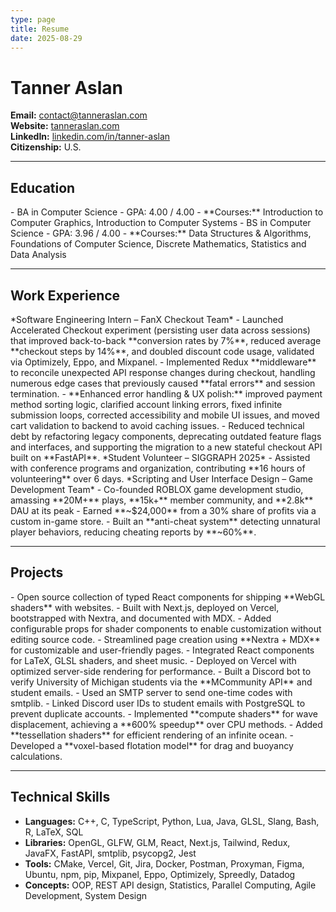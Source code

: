 ```yaml
---
type: page
title: Resume
date: 2025-08-29
---
```



# Tanner Aslan  
**Email:** [contact@tanneraslan.com](mailto:contact@tanneraslan.com)  
**Website:** [tanneraslan.com](http://tanneraslan.com)  
**LinkedIn:** [linkedin.com/in/tanner-aslan](https://www.linkedin.com/in/tanner-aslan)  
**Citizenship:** U.S.  

---

## Education  

<ResumeRow left="Northwestern University – Evanston, IL" right="Expected March 2027" />  
- BA in Computer Science  
- GPA: 4.00 / 4.00  
- **Courses:** Introduction to Computer Graphics, Introduction to Computer Systems  

<ResumeRow left="University of Michigan – Ann Arbor, MI" right="August 2024 – May 2025" />  
- BS in Computer Science  
- GPA: 3.96 / 4.00  
- **Courses:** Data Structures & Algorithms, Foundations of Computer Science, Discrete Mathematics, Statistics and Data Analysis  

---

## Work Experience  

<ResumeRow left="SeatGeek – New York City, NY" right="June 2025 – August 2025" />  
*Software Engineering Intern – FanX Checkout Team*  
- Launched Accelerated Checkout experiment (persisting user data across sessions) that improved back-to-back **conversion rates by 7%**, reduced average **checkout steps by 14%**, and doubled discount code usage, validated via Optimizely, Eppo, and Mixpanel.
- Implemented Redux **middleware** to reconcile unexpected API response changes during checkout, handling numerous edge cases that previously caused **fatal errors** and session termination.
- **Enhanced error handling & UX polish:** improved payment method sorting logic, clarified account linking errors, fixed infinite submission loops, corrected accessibility and mobile UI issues, and moved cart validation to backend to avoid caching issues.
- Reduced technical debt by refactoring legacy components, deprecating outdated feature flags and interfaces, and supporting the migration to a new stateful checkout API built on **FastAPI**.

<ResumeRow left="SIGGRAPH – Vancouver, BC" right="August 2025" />  
*Student Volunteer – SIGGRAPH 2025*  
- Assisted with conference programs and organization, contributing **16 hours of volunteering** over 6 days.  

<ResumeRow left="Quaternion Entertainment – Remote" right="January 2020 – March 2023" />  
*Scripting and User Interface Design – Game Development Team*  
- Co-founded ROBLOX game development studio, amassing **20M+** plays, **15k+** member community, and **2.8k** DAU at its peak
- Earned **~$24,000** from a 30% share of profits via a custom in-game store.  
- Built an **anti-cheat system** detecting unnatural player behaviors, reducing cheating reports by **~60%**.  

---

## Projects  

<ResumeRow left="Shadercn.com" right="July 2025 – Present" extras="Vercel, React, Tailwind, Next.js, Nextra, MDX, WebGL, GLSL"/>  
- Open source collection of typed React components for shipping **WebGL shaders** with websites.  
- Built with Next.js, deployed on Vercel, bootstrapped with Nextra, and documented with MDX.  
- Added configurable props for shader components to enable customization without editing source code.  

<ResumeRow left="Personal Website" right="May 2024 – Present" extras="Vercel, React, Tailwind, Next.js, Nextra, MDX" />  
- Streamlined page creation using **Nextra + MDX** for customizable and user-friendly pages.  
- Integrated React components for LaTeX, GLSL shaders, and sheet music.  
- Deployed on Vercel with optimized server-side rendering for performance.  

<ResumeRow left="StudentVerifier" right="January 2025 – April 2025" extras="Python, PostgreSQL, smtplib, discord.py, psycopg2" />  
- Built a Discord bot to verify University of Michigan students via the **MCommunity API** and student emails.  
- Used an SMTP server to send one-time codes with smtplib.  
- Linked Discord user IDs to student emails with PostgreSQL to prevent duplicate accounts.  

<ResumeRow left="Ocean Simulation" right="April 2024 – July 2024" extras="C++20, OpenGL 4.6, GLFW, GLM, CMake" />  
- Implemented **compute shaders** for wave displacement, achieving a **600% speedup** over CPU methods.  
- Added **tessellation shaders** for efficient rendering of an infinite ocean.  
- Developed a **voxel-based flotation model** for drag and buoyancy calculations.  

---

## Technical Skills  

- **Languages:** C++, C, TypeScript, Python, Lua, Java, GLSL, Slang, Bash, R, LaTeX, SQL  
- **Libraries:** OpenGL, GLFW, GLM, React, Next.js, Tailwind, Redux, JavaFX, FastAPI, smtplib, psycopg2, Jest  
- **Tools:** CMake, Vercel, Git, Jira, Docker, Postman, Proxyman, Figma, Ubuntu, npm, pip, Mixpanel, Eppo, Optimizely, Spreedly, Datadog  
- **Concepts:** OOP, REST API design, Statistics, Parallel Computing, Agile Development, System Design  
